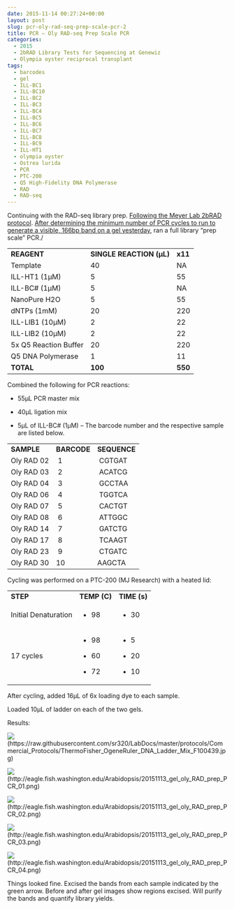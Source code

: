 ```yaml
---
date: 2015-11-14 00:27:24+00:00
layout: post
slug: pcr-oly-rad-seq-prep-scale-pcr-2
title: PCR – Oly RAD-seq Prep Scale PCR
categories:
  - 2015
  - 2bRAD Library Tests for Sequencing at Genewiz
  - Olympia oyster reciprocal transplant
tags:
  - barcodes
  - gel
  - ILL-BC1
  - ILL-BC10
  - ILL-BC2
  - ILL-BC3
  - ILL-BC4
  - ILL-BC5
  - ILL-BC6
  - ILL-BC7
  - ILL-BC8
  - ILL-BC9
  - ILL-HT1
  - olympia oyster
  - Ostrea lurida
  - PCR
  - PTC-200
  - Q5 High-Fidelity DNA Polymerase
  - RAD
  - RAD-seq
---
```


Continuing with the RAD-seq library prep. [Following the Meyer Lab 2bRAD protocol](https://github.com/sr320/LabDocs/blob/master/protocols/External_Protocols/2bRAD_11Aug2015.pdf).
[After determining the minimum number of PCR cycles to run to generate a visible, 166bp band on a gel yesterday](https://robertslab.github.io/sams-notebook/posts/2015-11-13-pcr-oly-rad-seq-test-scale-pcr-4/), ran a full library “prep scale” PCR./



<table >
<tbody >
<tr >

<td >**REAGENT**
</td>

<td >**SINGLE REACTION (μL)**
</td>

<td >**x11**
</td>
</tr>
<tr >

<td >Template
</td>

<td >40
</td>

<td >NA
</td>
</tr>
<tr >

<td >ILL-HT1 (1μM)
</td>

<td >5
</td>

<td >55
</td>
</tr>
<tr >

<td >ILL-BC# (1μM)
</td>

<td >5
</td>

<td >NA
</td>
</tr>
<tr >

<td >NanoPure H2O
</td>

<td >5
</td>

<td >55
</td>
</tr>
<tr >

<td >dNTPs (1mM)
</td>

<td >20
</td>

<td >220
</td>
</tr>
<tr >

<td >ILL-LIB1 (10μM)
</td>

<td >2
</td>

<td >22
</td>
</tr>
<tr >

<td >ILL-LIB2 (10μM)
</td>

<td >2
</td>

<td >22
</td>
</tr>
<tr >

<td >5x Q5 Reaction Buffer
</td>

<td >20
</td>

<td >220
</td>
</tr>
<tr >

<td >Q5 DNA Polymerase
</td>

<td >1
</td>

<td >11
</td>
</tr>
<tr >

<td >**TOTAL**
</td>

<td >**100**
</td>

<td >**550**
</td>
</tr>
</tbody>
</table>



Combined the following for PCR reactions:




    
  * 55μL PCR master mix

    
  * 40μL ligation mix

    
  * 5μL of ILL-BC# (1μM) – The barcode number and the respective sample are listed below.





<table >
<tbody >
<tr >

<td >**SAMPLE**
</td>

<td >**BARCODE**
</td>

<td >**SEQUENCE**
</td>
</tr>
<tr >

<td >Oly RAD 02
</td>

<td > 1
</td>

<td > CGTGAT
</td>
</tr>
<tr >

<td >Oly RAD 03
</td>

<td > 2
</td>

<td > ACATCG
</td>
</tr>
<tr >

<td >Oly RAD 04
</td>

<td > 3
</td>

<td > GCCTAA
</td>
</tr>
<tr >

<td >Oly RAD 06
</td>

<td > 4
</td>

<td > TGGTCA
</td>
</tr>
<tr >

<td >Oly RAD 07
</td>

<td > 5
</td>

<td > CACTGT
</td>
</tr>
<tr >

<td >Oly RAD 08
</td>

<td > 6
</td>

<td > ATTGGC
</td>
</tr>
<tr >

<td >Oly RAD 14
</td>

<td > 7
</td>

<td > GATCTG
</td>
</tr>
<tr >

<td >Oly RAD 17
</td>

<td > 8
</td>

<td > TCAAGT
</td>
</tr>
<tr >

<td >Oly RAD 23
</td>

<td > 9
</td>

<td > CTGATC
</td>
</tr>
<tr >

<td >Oly RAD 30
</td>

<td >10
</td>

<td >AAGCTA
</td>
</tr>
</tbody>
</table>



Cycling was performed on a PTC-200 (MJ Research) with a heated lid:

<table >
<tbody >
<tr >

<td >**STEP**
</td>

<td >**TEMP (C)**
</td>

<td >**TIME (s)**
</td>
</tr>
<tr >

<td >Initial Denaturation
</td>

<td >



    
  * 98



</td>

<td >



    
  * 30



</td>
</tr>
<tr >

<td >17 cycles
</td>

<td >



    
  * 98

    
  * 60

    
  * 72



</td>

<td >



    
  * 5

    
  * 20

    
  * 10



</td>
</tr>
</tbody>
</table>



After cycling, added 16μL of 6x loading dye to each sample.

Loaded 10μL of ladder on each of the two gels.

Results:

![](https://raw.githubusercontent.com/sr320/LabDocs/master/protocols/Commercial_Protocols/ThermoFisher_OgeneRuler_DNA_Ladder_Mix_F100439.jpg)(https://raw.githubusercontent.com/sr320/LabDocs/master/protocols/Commercial_Protocols/ThermoFisher_OgeneRuler_DNA_Ladder_Mix_F100439.jpg)

![](https://eagle.fish.washington.edu/Arabidopsis/20151113_gel_oly_RAD_prep_PCR_01.png)(http://eagle.fish.washington.edu/Arabidopsis/20151113_gel_oly_RAD_prep_PCR_01.png)

![](https://eagle.fish.washington.edu/Arabidopsis/20151113_gel_oly_RAD_prep_PCR_02.png)(http://eagle.fish.washington.edu/Arabidopsis/20151113_gel_oly_RAD_prep_PCR_02.png)

![](https://eagle.fish.washington.edu/Arabidopsis/20151113_gel_oly_RAD_prep_PCR_03.png)(http://eagle.fish.washington.edu/Arabidopsis/20151113_gel_oly_RAD_prep_PCR_03.png)

![](https://eagle.fish.washington.edu/Arabidopsis/20151113_gel_oly_RAD_prep_PCR_04.png)(http://eagle.fish.washington.edu/Arabidopsis/20151113_gel_oly_RAD_prep_PCR_04.png)



Things looked fine. Excised the bands from each sample indicated by the green arrow. Before and after gel images show regions excised. Will purify the bands and quantify library yields.
